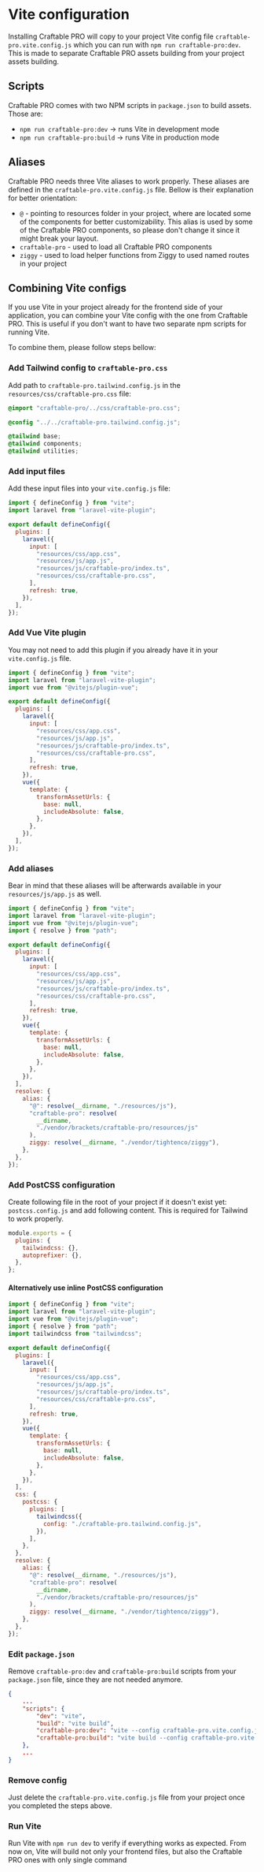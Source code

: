 # Vite configuration

Installing Craftable PRO will copy to your project Vite config file `craftable-pro.vite.config.js` which you can run with `npm run craftable-pro:dev`. This is made to separate Craftable PRO assets building from your project assets building.

## Scripts

Craftable PRO comes with two NPM scripts in `package.json` to build assets. Those are:

- `npm run craftable-pro:dev` -> runs Vite in development mode
- `npm run craftable-pro:build` -> runs Vite in production mode

## Aliases

Craftable PRO needs three Vite aliases to work properly. These aliases are defined in the `craftable-pro.vite.config.js` file. Bellow is their explanation for better orientation:

- `@` - pointing to resources folder in your project, where are located some of the components for better customizability. This alias is used by some of the Craftable PRO components, so please don't change it since it might break your layout.
- `craftable-pro` - used to load all Craftable PRO components
- `ziggy` - used to load helper functions from Ziggy to used named routes in your project

## Combining Vite configs

If you use Vite in your project already for the frontend side of your application, you can combine your Vite config with the one from Craftable PRO. This is useful if you don't want to have two separate npm scripts for running Vite.

To combine them, please follow steps bellow:

<div className="steps-container">

### Add Tailwind config to `craftable-pro.css`

Add path to `craftable-pro.tailwind.config.js` in the `resources/css/craftable-pro.css` file:

```css filename="resources\css\craftable-pro.css" copy {3}
@import "craftable-pro/../css/craftable-pro.css";

@config "../../craftable-pro.tailwind.config.js";

@tailwind base;
@tailwind components;
@tailwind utilities;
```

### Add input files

Add these input files into your `vite.config.js` file:

```js filename="vite.config.js" copy {10-11}
import { defineConfig } from "vite";
import laravel from "laravel-vite-plugin";

export default defineConfig({
  plugins: [
    laravel({
      input: [
        "resources/css/app.css",
        "resources/js/app.js",
        "resources/js/craftable-pro/index.ts",
        "resources/css/craftable-pro.css",
      ],
      refresh: true,
    }),
  ],
});
```

### Add Vue Vite plugin

You may not need to add this plugin if you already have it in your `vite.config.js` file.

```js filename="vite.config.js" copy {3,16-23}
import { defineConfig } from "vite";
import laravel from "laravel-vite-plugin";
import vue from "@vitejs/plugin-vue";

export default defineConfig({
  plugins: [
    laravel({
      input: [
        "resources/css/app.css",
        "resources/js/app.js",
        "resources/js/craftable-pro/index.ts",
        "resources/css/craftable-pro.css",
      ],
      refresh: true,
    }),
    vue({
      template: {
        transformAssetUrls: {
          base: null,
          includeAbsolute: false,
        },
      },
    }),
  ],
});
```

### Add aliases

Bear in mind that these aliases will be afterwards available in your `resources/js/app.js` as well.

```js filename="vite.config.js" copy {4,26-35}
import { defineConfig } from "vite";
import laravel from "laravel-vite-plugin";
import vue from "@vitejs/plugin-vue";
import { resolve } from "path";

export default defineConfig({
  plugins: [
    laravel({
      input: [
        "resources/css/app.css",
        "resources/js/app.js",
        "resources/js/craftable-pro/index.ts",
        "resources/css/craftable-pro.css",
      ],
      refresh: true,
    }),
    vue({
      template: {
        transformAssetUrls: {
          base: null,
          includeAbsolute: false,
        },
      },
    }),
  ],
  resolve: {
    alias: {
      "@": resolve(__dirname, "./resources/js"),
      "craftable-pro": resolve(
        __dirname,
        "./vendor/brackets/craftable-pro/resources/js"
      ),
      ziggy: resolve(__dirname, "./vendor/tightenco/ziggy"),
    },
  },
});
```

### Add PostCSS configuration

Create following file in the root of your project if it doesn't exist yet: `postcss.config.js` and add following content. This is required for Tailwind to work properly.

```js filename="postcss.config.js"
module.exports = {
  plugins: {
    tailwindcss: {},
    autoprefixer: {},
  },
};
```

#### Alternatively use inline PostCSS configuration

```js filename="vite.config.js" copy {5,27-35}
import { defineConfig } from "vite";
import laravel from "laravel-vite-plugin";
import vue from "@vitejs/plugin-vue";
import { resolve } from "path";
import tailwindcss from "tailwindcss";

export default defineConfig({
  plugins: [
    laravel({
      input: [
        "resources/css/app.css",
        "resources/js/app.js",
        "resources/js/craftable-pro/index.ts",
        "resources/css/craftable-pro.css",
      ],
      refresh: true,
    }),
    vue({
      template: {
        transformAssetUrls: {
          base: null,
          includeAbsolute: false,
        },
      },
    }),
  ],
  css: {
    postcss: {
      plugins: [
        tailwindcss({
          config: "./craftable-pro.tailwind.config.js",
        }),
      ],
    },
  },
  resolve: {
    alias: {
      "@": resolve(__dirname, "./resources/js"),
      "craftable-pro": resolve(
        __dirname,
        "./vendor/brackets/craftable-pro/resources/js"
      ),
      ziggy: resolve(__dirname, "./vendor/tightenco/ziggy"),
    },
  },
});
```

### Edit `package.json`

Remove `craftable-pro:dev` and `craftable-pro:build` scripts from your `package.json` file, since they are not needed anymore.

```json filename="package.json" {6-7}
{
    ...
    "scripts": {
        "dev": "vite",
        "build": "vite build",
        "craftable-pro:dev": "vite --config craftable-pro.vite.config.js",
        "craftable-pro:build": "vite build --config craftable-pro.vite.config.js"
    },
    ...
}
```

### Remove config

Just delete the `craftable-pro.vite.config.js` file from your project once you completed the steps above.

### Run Vite

Run Vite with `npm run dev` to verify if everything works as expected. From now on, Vite will build not only your frontend files, but also the Craftable PRO ones with only single command

</div>
